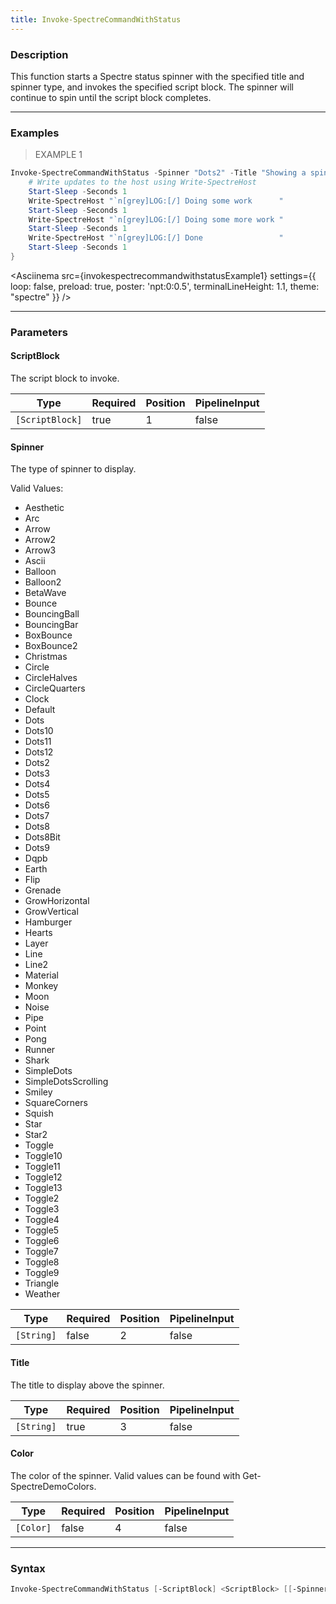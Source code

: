 ```yaml
---
title: Invoke-SpectreCommandWithStatus
---
```









### Description

This function starts a Spectre status spinner with the specified title and spinner type, and invokes the specified script block. The spinner will continue to spin until the script block completes.



---


### Examples
> EXAMPLE 1

```powershell
Invoke-SpectreCommandWithStatus -Spinner "Dots2" -Title "Showing a spinner..." -ScriptBlock {
    # Write updates to the host using Write-SpectreHost
    Start-Sleep -Seconds 1
    Write-SpectreHost "`n[grey]LOG:[/] Doing some work      "
    Start-Sleep -Seconds 1
    Write-SpectreHost "`n[grey]LOG:[/] Doing some more work "
    Start-Sleep -Seconds 1
    Write-SpectreHost "`n[grey]LOG:[/] Done                 "
    Start-Sleep -Seconds 1
}
```
<Asciinema
    src={invokespectrecommandwithstatusExample1}
    settings={{
        loop: false,
        preload: true,
        poster: 'npt:0:0.5',
        terminalLineHeight: 1.1,
        theme: "spectre"
    }}
/>


---


### Parameters
#### **ScriptBlock**

The script block to invoke.






|Type           |Required|Position|PipelineInput|
|---------------|--------|--------|-------------|
|`[ScriptBlock]`|true    |1       |false        |



#### **Spinner**

The type of spinner to display.



Valid Values:

* Aesthetic
* Arc
* Arrow
* Arrow2
* Arrow3
* Ascii
* Balloon
* Balloon2
* BetaWave
* Bounce
* BouncingBall
* BouncingBar
* BoxBounce
* BoxBounce2
* Christmas
* Circle
* CircleHalves
* CircleQuarters
* Clock
* Default
* Dots
* Dots10
* Dots11
* Dots12
* Dots2
* Dots3
* Dots4
* Dots5
* Dots6
* Dots7
* Dots8
* Dots8Bit
* Dots9
* Dqpb
* Earth
* Flip
* Grenade
* GrowHorizontal
* GrowVertical
* Hamburger
* Hearts
* Layer
* Line
* Line2
* Material
* Monkey
* Moon
* Noise
* Pipe
* Point
* Pong
* Runner
* Shark
* SimpleDots
* SimpleDotsScrolling
* Smiley
* SquareCorners
* Squish
* Star
* Star2
* Toggle
* Toggle10
* Toggle11
* Toggle12
* Toggle13
* Toggle2
* Toggle3
* Toggle4
* Toggle5
* Toggle6
* Toggle7
* Toggle8
* Toggle9
* Triangle
* Weather






|Type      |Required|Position|PipelineInput|
|----------|--------|--------|-------------|
|`[String]`|false   |2       |false        |



#### **Title**

The title to display above the spinner.






|Type      |Required|Position|PipelineInput|
|----------|--------|--------|-------------|
|`[String]`|true    |3       |false        |



#### **Color**

The color of the spinner. Valid values can be found with Get-SpectreDemoColors.






|Type     |Required|Position|PipelineInput|
|---------|--------|--------|-------------|
|`[Color]`|false   |4       |false        |





---


### Syntax
```powershell
Invoke-SpectreCommandWithStatus [-ScriptBlock] <ScriptBlock> [[-Spinner] <String>] [-Title] <String> [[-Color] <Color>] [<CommonParameters>]
```
